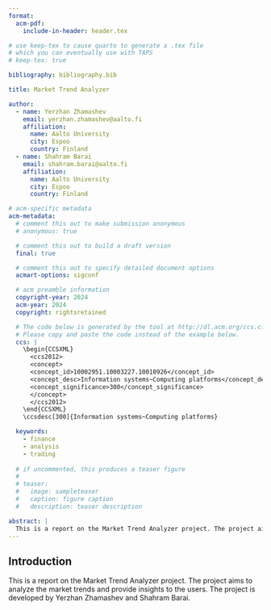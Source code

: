 ```yaml
---
format:
  acm-pdf:
    include-in-header: header.tex

# use keep-tex to cause quarto to generate a .tex file
# which you can eventually use with TAPS
# keep-tex: true

bibliography: bibliography.bib

title: Market Trend Analyzer

author:
  - name: Yerzhan Zhamashev
    email: yerzhan.zhamashev@aalto.fi
    affiliation:
      name: Aalto University
      city: Espoo
      country: Finland
  - name: Shahram Barai
    email: shahram.barai@aalto.fi
    affiliation:
      name: Aalto University
      city: Espoo
      country: Finland

# acm-specific metadata
acm-metadata:
  # comment this out to make submission anonymous
  # anonymous: true

  # comment this out to build a draft version
  final: true

  # comment this out to specify detailed document options
  acmart-options: sigconf

  # acm preamble information
  copyright-year: 2024
  acm-year: 2024
  copyright: rightsretained

  # The code below is generated by the tool at http://dl.acm.org/ccs.cfm.
  # Please copy and paste the code instead of the example below.
  ccs: |
    \begin{CCSXML}
      <ccs2012>
      <concept>
      <concept_id>10002951.10003227.10010926</concept_id>
      <concept_desc>Information systems~Computing platforms</concept_desc>
      <concept_significance>300</concept_significance>
      </concept>
      </ccs2012>
    \end{CCSXML}
    \ccsdesc[300]{Information systems~Computing platforms}

  keywords:
    - finance
    - analysis
    - trading
  
  # if uncommented, this produces a teaser figure
  # 
  # teaser:
  #   image: sampleteaser
  #   caption: figure caption
  #   description: teaser description

abstract: |
  This is a report on the Market Trend Analyzer project. The project aims to analyze the market trends and provide insights to the users. The project is developed by Yerzhan Zhamashev and Shahram Barai.
---
```


## Introduction

This is a report on the Market Trend Analyzer project. The project aims to analyze the market trends and provide insights to the users. The project is developed by Yerzhan Zhamashev and Shahram Barai.
